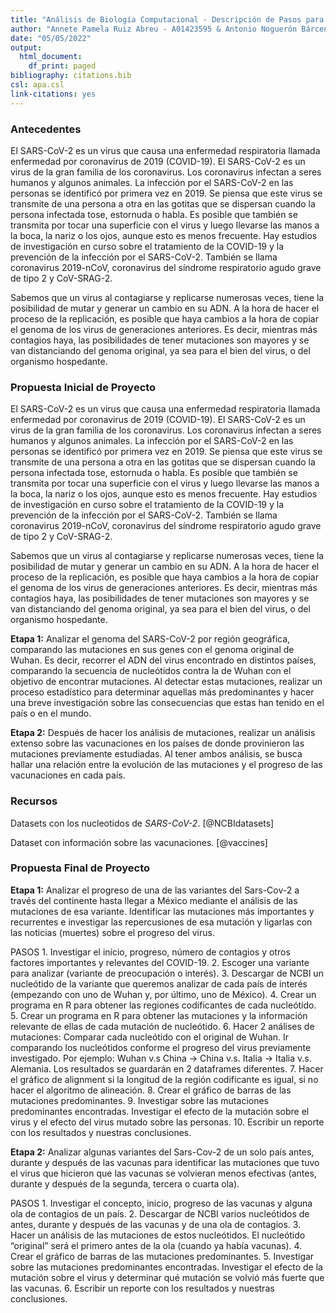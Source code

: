 ```yaml
---
title: "Análisis de Biología Computacional - Descripción de Pasos para Proyecto de Análisis del virus Sars-Cov-2"
author: "Annete Pamela Ruiz Abreu - A01423595 & Antonio Noguerón Bárcenas - A01423759"
date: "05/05/2022"
output:
  html_document:
    df_print: paged
bibliography: citations.bib
csl: apa.csl
link-citations: yes
---
```


### Antecedentes

El SARS-CoV-2 es un virus que causa una enfermedad respiratoria llamada enfermedad por coronavirus de 2019 (COVID-19). El SARS-CoV-2 es un virus de la gran familia de los coronavirus. Los coronavirus infectan a seres humanos y algunos animales. La infección por el SARS-CoV-2 en las personas se identificó por primera vez en 2019. Se piensa que este virus se transmite de una persona a otra en las gotitas que se dispersan cuando la persona infectada tose, estornuda o habla. Es posible que también se transmita por tocar una superficie con el virus y luego llevarse las manos a la boca, la nariz o los ojos, aunque esto es menos frecuente. Hay estudios de investigación en curso sobre el tratamiento de la COVID-19 y la prevención de la infección por el SARS-CoV-2. También se llama coronavirus 2019-nCoV, coronavirus del síndrome respiratorio agudo grave de tipo 2 y CoV-SRAG-2.

Sabemos que un virus al contagiarse y replicarse numerosas veces, tiene la posibilidad de mutar y generar un cambio en su ADN. A la hora de hacer el proceso de la replicación, es posible que haya cambios a la hora de copiar el genoma de los virus de generaciones anteriores. Es decir, mientras más contagios haya, las posibilidades de tener mutaciones son mayores y se van distanciando del genoma original, ya sea para el bien del virus, o del organismo hospedante.

### Propuesta Inicial de Proyecto
El SARS-CoV-2 es un virus que causa una enfermedad respiratoria llamada enfermedad por coronavirus de 2019 (COVID-19). El SARS-CoV-2 es un virus de la gran familia de los coronavirus. Los coronavirus infectan a seres humanos y algunos animales. La infección por el SARS-CoV-2 en las personas se identificó por primera vez en 2019. Se piensa que este virus se transmite de una persona a otra en las gotitas que se dispersan cuando la persona infectada tose, estornuda o habla. Es posible que también se transmita por tocar una superficie con el virus y luego llevarse las manos a la boca, la nariz o los ojos, aunque esto es menos frecuente. Hay estudios de investigación en curso sobre el tratamiento de la COVID-19 y la prevención de la infección por el SARS-CoV-2. También se llama coronavirus 2019-nCoV, coronavirus del síndrome respiratorio agudo grave de tipo 2 y CoV-SRAG-2.

Sabemos que un virus al contagiarse y replicarse numerosas veces, tiene la posibilidad de mutar y generar un cambio en su ADN. A la hora de hacer el proceso de la replicación, es posible que haya cambios a la hora de copiar el genoma de los virus de generaciones anteriores. Es decir, mientras más contagios haya, las posibilidades de tener mutaciones son mayores y se van distanciando del genoma original, ya sea para el bien del virus, o del organismo hospedante.

**Etapa 1:** Analizar el genoma del SARS-CoV-2 por región geográfica, comparando las mutaciones en sus genes con el genoma original de Wuhan. Es decir, recorrer el ADN del virus encontrado en distintos países, comparando la secuencia de nucleótidos contra la de Wuhan con el objetivo de encontrar mutaciones. Al detectar estas mutaciones, realizar un proceso estadístico para determinar aquellas más predominantes y hacer una breve investigación sobre las consecuencias que estas han tenido en el país o en el mundo.

**Etapa 2:** Después de hacer los análisis de mutaciones, realizar un análisis extenso sobre las vacunaciones en los países de donde provinieron las mutaciones previamente estudiadas. Al tener ambos análisis, se busca hallar una relación entre la evolución de las mutaciones y el progreso de las vacunaciones en cada país.

### Recursos

Datasets con los nucleotidos de *SARS-CoV-2*. [@NCBIdatasets]

Dataset con información sobre las vacunaciones. [@vaccines]


### Propuesta Final de Proyecto
**Etapa 1:** Analizar el progreso de una de las variantes del Sars-Cov-2 a través del continente hasta llegar a México mediante el análisis de las mutaciones de esa variante. Identificar las mutaciones más importantes y recurrentes e investigar las repercusiones de esa mutación y ligarlas con las noticias (muertes) sobre el progreso del virus.

PASOS
1. Investigar el inicio, progreso, número de contagios y otros factores importantes y relevantes del COVID-19.
2. Escoger una variante para analizar (variante de preocupación o interés).
3. Descargar de NCBI un nucleótido de la variante que queremos analizar de cada país de interés (empezando con uno de Wuhan y, por último, uno de México).
4. Crear un programa en R para obtener las regiones codificantes de cada nucleótido.
5. Crear un programa en R para obtener las mutaciones y la información relevante de ellas de cada mutación de nucleótido.
6. Hacer 2 análises de mutaciones:
    Comparar cada nucleótido con el original de Wuhan.
    Ir comparando los nucleótidos conforme el progreso del virus previamente investigado. Por ejemplo: Wuhan v.s China -> China v.s. Italia -> Italia v.s. Alemania.
   Los resultados se guardarán en 2 dataframes diferentes.
7. Hacer el gráfico de alignment si la longitud de la región codificante es igual, si no hacer el algoritmo de alineación.
8. Crear el gráfico de barras de las mutaciones predominantes.
9. Investigar sobre las mutaciones predominantes encontradas. Investigar el efecto de la mutación sobre el virus y el efecto del virus mutado sobre las personas.
10. Escribir un reporte con los resultados y nuestras conclusiones.


**Etapa 2:** Analizar algunas variantes del Sars-Cov-2 de un solo país antes, durante y después de las vacunas para identificar las mutaciones que tuvo el virus que hicieron que las vacunas se volvieran menos efectivas (antes, durante y después de la segunda, tercera o cuarta ola).

PASOS
1. Investigar el concepto, inicio, progreso de las vacunas y alguna ola de contagios de un país.
2. Descargar de NCBI varios nucleótidos de antes, durante y después de las vacunas y de una ola de contagios.
3. Hacer un análisis de las mutaciones de estos nucleótidos. El nucleótido “original” será el primero antes de la ola (cuando ya había vacunas).
4. Crear el gráfico de barras de las mutaciones predominantes.
5. Investigar sobre las mutaciones predominantes encontradas. Investigar el efecto de la mutación sobre el virus y determinar qué mutación se volvió más fuerte que las vacunas.
6. Escribir un reporte con los resultados y nuestras conclusiones.


